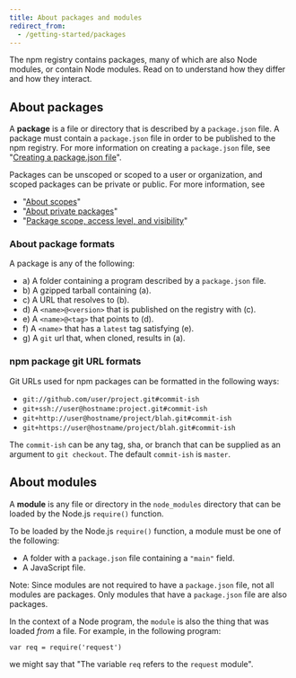 ```yaml
---
title: About packages and modules
redirect_from:
  - /getting-started/packages
---
```


The npm registry contains packages, many of which are also Node modules, or contain Node modules. Read on to understand how they differ and how they interact.

## About packages

A **package** is a file or directory that is described by a `package.json` file. A package must contain a `package.json` file in order to be published to the npm registry. For more information on creating a `package.json` file, see "[Creating a package.json file][pkg-json]".

Packages can be unscoped or scoped to a user or organization, and scoped packages can be private or public. For more information, see
- "[About scopes][about-scopes]"
- "[About private packages][private-pkgs]"
- "[Package scope, access level, and visibility][pkg-viz]"

### About package formats

A package is any of the following:

* a) A folder containing a program described by a `package.json` file.
* b) A gzipped tarball containing (a).
* c) A URL that resolves to (b).
* d) A `<name>@<version>` that is published on the registry with (c).
* e) A `<name>@<tag>` that points to (d).
* f) A `<name>` that has a `latest` tag satisfying (e).
* g) A `git` url that, when cloned, results in (a).

### npm package git URL formats

Git URLs used for npm packages can be formatted in the following ways:

- `git://github.com/user/project.git#commit-ish`
- `git+ssh://user@hostname:project.git#commit-ish`
- `git+http://user@hostname/project/blah.git#commit-ish`
- `git+https://user@hostname/project/blah.git#commit-ish`

The `commit-ish` can be any tag, sha, or branch that can be supplied as
an argument to `git checkout`. The default `commit-ish` is `master`.

## About modules

A **module** is any file or directory in the `node_modules` directory that can be loaded by the Node.js `require()` function.

To be loaded by the Node.js `require()` function, a module must be one of the following:

* A folder with a `package.json` file containing a `"main"` field.
* A JavaScript file.

<div class="note">

<span class="bold">Note:</span>
Since modules are not required to have a <code class="highlighter-rouge">package.json</code> file, not all modules are packages. Only modules that have a <code class="highlighter-rouge">package.json</code> file are also packages.

</div>

In the context of a Node program, the `module` is also the thing that
was loaded *from* a file. For example, in the following program:

    var req = require('request')

we might say that "The variable `req` refers to the `request` module".


[about-scopes]: about-scopes
[private-pkgs]: about-private-packages
[pkg-json]: creating-a-package-json-file
[pkg-viz]: package-scope-access-level-and-visibility
